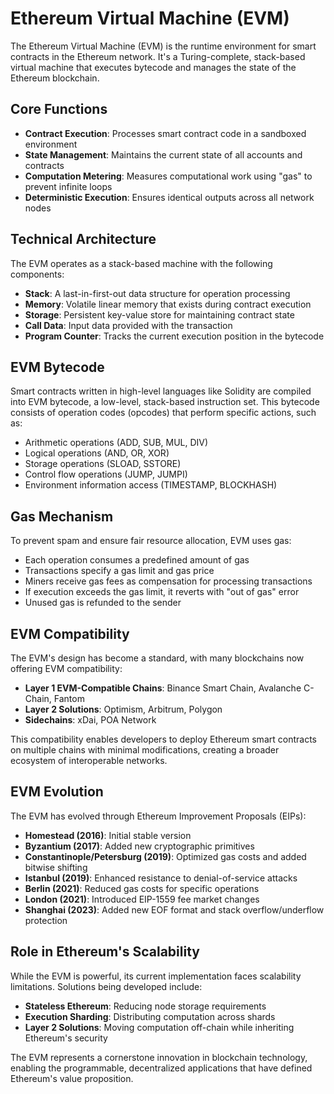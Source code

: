 # Ethereum Virtual Machine (EVM)

The Ethereum Virtual Machine (EVM) is the runtime environment for smart contracts in the Ethereum network. It's a Turing-complete, stack-based virtual machine that executes bytecode and manages the state of the Ethereum blockchain.

## Core Functions

- **Contract Execution**: Processes smart contract code in a sandboxed environment
- **State Management**: Maintains the current state of all accounts and contracts
- **Computation Metering**: Measures computational work using "gas" to prevent infinite loops
- **Deterministic Execution**: Ensures identical outputs across all network nodes

## Technical Architecture

The EVM operates as a stack-based machine with the following components:

- **Stack**: A last-in-first-out data structure for operation processing
- **Memory**: Volatile linear memory that exists during contract execution
- **Storage**: Persistent key-value store for maintaining contract state
- **Call Data**: Input data provided with the transaction
- **Program Counter**: Tracks the current execution position in the bytecode

## EVM Bytecode

Smart contracts written in high-level languages like Solidity are compiled into EVM bytecode, a low-level, stack-based instruction set. This bytecode consists of operation codes (opcodes) that perform specific actions, such as:

- Arithmetic operations (ADD, SUB, MUL, DIV)
- Logical operations (AND, OR, XOR)
- Storage operations (SLOAD, SSTORE)
- Control flow operations (JUMP, JUMPI)
- Environment information access (TIMESTAMP, BLOCKHASH)

## Gas Mechanism

To prevent spam and ensure fair resource allocation, EVM uses gas:

- Each operation consumes a predefined amount of gas
- Transactions specify a gas limit and gas price
- Miners receive gas fees as compensation for processing transactions
- If execution exceeds the gas limit, it reverts with "out of gas" error
- Unused gas is refunded to the sender

## EVM Compatibility

The EVM's design has become a standard, with many blockchains now offering EVM compatibility:

- **Layer 1 EVM-Compatible Chains**: Binance Smart Chain, Avalanche C-Chain, Fantom
- **Layer 2 Solutions**: Optimism, Arbitrum, Polygon
- **Sidechains**: xDai, POA Network

This compatibility enables developers to deploy Ethereum smart contracts on multiple chains with minimal modifications, creating a broader ecosystem of interoperable networks.

## EVM Evolution

The EVM has evolved through Ethereum Improvement Proposals (EIPs):

- **Homestead (2016)**: Initial stable version
- **Byzantium (2017)**: Added new cryptographic primitives
- **Constantinople/Petersburg (2019)**: Optimized gas costs and added bitwise shifting
- **Istanbul (2019)**: Enhanced resistance to denial-of-service attacks
- **Berlin (2021)**: Reduced gas costs for specific operations
- **London (2021)**: Introduced EIP-1559 fee market changes
- **Shanghai (2023)**: Added new EOF format and stack overflow/underflow protection

## Role in Ethereum's Scalability

While the EVM is powerful, its current implementation faces scalability limitations. Solutions being developed include:

- **Stateless Ethereum**: Reducing node storage requirements
- **Execution Sharding**: Distributing computation across shards
- **Layer 2 Solutions**: Moving computation off-chain while inheriting Ethereum's security

The EVM represents a cornerstone innovation in blockchain technology, enabling the programmable, decentralized applications that have defined Ethereum's value proposition. 
